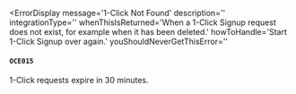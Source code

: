 
<ErrorDisplay 
  message='1-Click Not Found' 
  description=''
  integrationType=''
  whenThisIsReturned='When a 1-Click Signup request does not exist, for example when it has been deleted.' 
  howToHandle='Start 1-Click Signup over again.'
  youShouldNeverGetThisError=''
>
  #### `OCE015`
</ErrorDisplay>

1-Click requests expire in 30 minutes.
